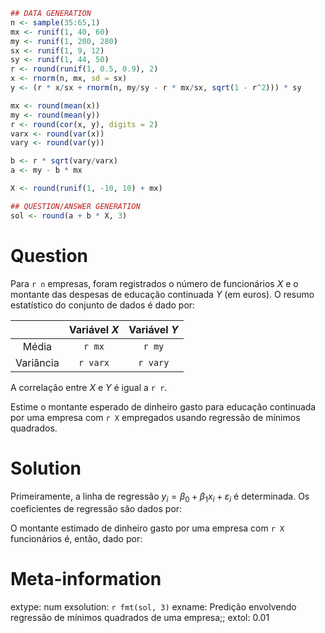 ```r
## DATA GENERATION
n <- sample(35:65,1)
mx <- runif(1, 40, 60)
my <- runif(1, 200, 280)
sx <- runif(1, 9, 12)
sy <- runif(1, 44, 50)
r <- round(runif(1, 0.5, 0.9), 2)
x <- rnorm(n, mx, sd = sx)
y <- (r * x/sx + rnorm(n, my/sy - r * mx/sx, sqrt(1 - r^2))) * sy

mx <- round(mean(x))
my <- round(mean(y))
r <- round(cor(x, y), digits = 2)
varx <- round(var(x))
vary <- round(var(y))

b <- r * sqrt(vary/varx)
a <- my - b * mx

X <- round(runif(1, -10, 10) + mx)

## QUESTION/ANSWER GENERATION
sol <- round(a + b * X, 3)
```

Question
========

Para `r n` empresas, foram registrados o número de funcionários $X$ e o montante das despesas de educação continuada $Y$ (em euros). O resumo estatístico do conjunto de dados é dado por:

|          | Variável $X$ | Variável $Y$ |
|:--------:|:------------:|:------------:|
| Média     | `r mx`       | `r my`       |
| Variância | `r varx`     | `r vary`     |

A correlação entre $X$ e $Y$ é igual a `r r`.

Estime o montante esperado de dinheiro gasto para educação continuada
por uma empresa com `r X` empregados usando regressão de mínimos quadrados.


Solution
========

Primeiramente, a linha de regressão $y_i = \beta_0 + \beta_1 x_i +
\varepsilon_i$ é determinada.  Os coeficientes de regressão são dados por:
\begin{eqnarray*}
&& \hat \beta_1 = r \cdot \frac{s_y}{s_x} = 
`r r` \cdot \sqrt{\frac{`r vary`}{`r varx`}} = `r round(b,5)`, \\
&& \hat \beta_0 = \bar y - \hat \beta_1 \cdot \bar x = 
`r my` - `r round(b,5)` \cdot `r mx` = `r round(a,5)`.
\end{eqnarray*}

O montante estimado de dinheiro gasto por uma empresa com
`r X` funcionários é, então, dado por:
\begin{eqnarray*}
\hat y = `r round(a, 5)` + `r round(b, 5)` \cdot `r X` = `r sol`.
\end{eqnarray*}

Meta-information
================
extype: num
exsolution: `r fmt(sol, 3)`
exname: Predição envolvendo regressão de mínimos quadrados de uma empresa;;
extol: 0.01
